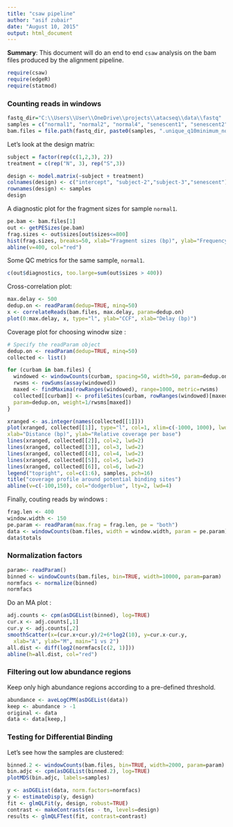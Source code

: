```yaml
---
title: "csaw pipeline"
author: "asif zubair"
date: "August 10, 2015"
output: html_document
---
```


**Summary**: This document will do an end to end `csaw` analysis on the bam files produced by the alignment pipeline. 

```r
require(csaw) 
require(edgeR)
require(statmod)
```


### Counting reads in windows ###


```r
fastq_dir="C:\\Users\\User\\OneDrive\\projects\\atacseq\\data\\fastq"
samples = c("normal1", "normal2", "normal4", "senescent1", "senescent2", "senescent4")
bam.files = file.path(fastq_dir, paste0(samples, ".unique_q10minimum_noChrM.hg19.sorted.bam"))
```


Let's look at the design matrix: 


```r
subject = factor(rep(c(1,2,3), 2))
treatment = c(rep("N", 3), rep("S",3))

design <- model.matrix(~subject + treatment) 
colnames(design) <- c("intercept", "subject-2","subject-3","senescent")
rownames(design) <- samples
design
```


A diagnostic plot for the fragment sizes for sample `normal1`.


```r
pe.bam <- bam.files[1]
out <- getPESizes(pe.bam)
frag.sizes <- out$sizes[out$sizes<=800]
hist(frag.sizes, breaks=50, xlab="Fragment sizes (bp)", ylab="Frequency", main="")
abline(v=400, col="red")

```


Some QC metrics for the same sample, `normal1`.


```r
c(out$diagnostics, too.large=sum(out$sizes > 400))
```


Cross-correlation plot:


```r
max.delay <- 500
dedup.on <- readParam(dedup=TRUE, minq=50)
x <- correlateReads(bam.files, max.delay, param=dedup.on)
plot(0:max.delay, x, type="l", ylab="CCF", xlab="Delay (bp)")
```


Coverage plot for choosing winodw size :


```r
# Specify the readParam object
dedup.on <- readParam(dedup=TRUE, minq=50) 
collected <- list()

for (curbam in bam.files) {
  windowed <- windowCounts(curbam, spacing=50, width=50, param=dedup.on, filter=20)
  rwsms <- rowSums(assay(windowed))
  maxed <- findMaxima(rowRanges(windowed), range=1000, metric=rwsms)
  collected[[curbam]] <- profileSites(curbam, rowRanges(windowed)[maxed],
  param=dedup.on, weight=1/rwsms[maxed])
}

xranged <- as.integer(names(collected[[1]]))
plot(xranged, collected[[1]], type="l", col=1, xlim=c(-1000, 1000), lwd=2,
xlab="Distance (bp)", ylab="Relative coverage per base")
lines(xranged, collected[[2]], col=2, lwd=2)
lines(xranged, collected[[3]], col=3, lwd=2)
lines(xranged, collected[[4]], col=4, lwd=2)
lines(xranged, collected[[5]], col=5, lwd=2)
lines(xranged, collected[[6]], col=6, lwd=2)
legend("topright", col=c(1:6), samples, pch=16)
title("coverage profile around potential binding sites")
abline(v=c(-100,150), col="dodgerblue", lty=2, lwd=4)
```


Finally, couting reads by windows :


```r
frag.len <- 400
window.width <- 150
pe.param <- readParam(max.frag = frag.len, pe = "both")
data <- windowCounts(bam.files, width = window.width, param = pe.param)
data$totals
```


### Normalization factors ###


```r
param<- readParam()
binned <- windowCounts(bam.files, bin=TRUE, width=10000, param=param)
normfacs <- normalize(binned)
normfacs
```

Do an MA plot : 

```r
adj.counts <- cpm(asDGEList(binned), log=TRUE)
cur.x <- adj.counts[,1]
cur.y <- adj.counts[,2]
smoothScatter(x=(cur.x+cur.y)/2+6*log2(10), y=cur.x-cur.y,
  xlab="A", ylab="M", main="1 vs 2")
all.dist <- diff(log2(normfacs[c(2, 1)]))
abline(h=all.dist, col="red")
```


### Filtering out low abundance regions ###

Keep only high abundance regions according to a pre-defined threshold.

```r
abundance <- aveLogCPM(asDGEList(data))
keep <- abundance > -1
original <- data
data <- data[keep,]
```



### Testing for Differential Binding ###

Let's see how the samples are clustered:

```r
binned.2 <- windowCounts(bam.files, bin=TRUE, width=2000, param=param)
bin.adjc <- cpm(asDGEList(binned.2), log=TRUE)
plotMDS(bin.adjc, labels=samples)
```


```r
y <- asDGEList(data, norm.factors=normfacs)
y <- estimateDisp(y, design)
fit <- glmQLFit(y, design, robust=TRUE)
contrast <- makeContrasts(es - tn, levels=design)
results <- glmQLFTest(fit, contrast=contrast)
```


